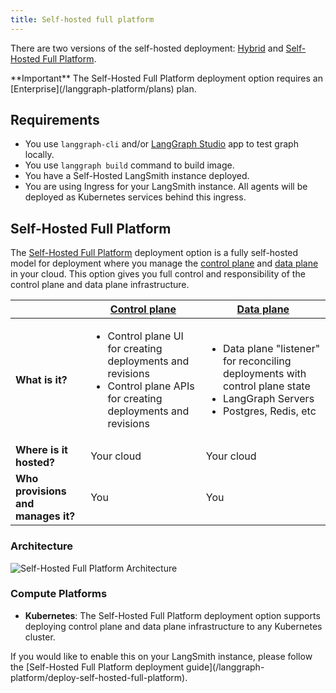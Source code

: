 ```yaml
---
title: Self-hosted full platform
---
```

There are two versions of the self-hosted deployment: [Hybrid](/langgraph-platform/deployment-options#hybrid) and [Self-Hosted Full Platform](/langgraph-platform/deployment-options#self-hosted-full-platform).

<Info>
  **Important**
  The Self-Hosted Full Platform deployment option requires an [Enterprise](/langgraph-platform/plans) plan.
</Info>

## Requirements

* You use `langgraph-cli` and/or [LangGraph Studio](/langgraph-platform/langgraph-studio) app to test graph locally.
* You use `langgraph build` command to build image.
* You have a Self-Hosted LangSmith instance deployed.
* You are using Ingress for your LangSmith instance. All agents will be deployed as Kubernetes services behind this ingress.

## Self-Hosted Full Platform

The [Self-Hosted Full Platform](/langgraph-platform/self-hosted-full-platform) deployment option is a fully self-hosted model for deployment where you manage the [control plane](/langgraph-platform/control-plane) and [data plane](/langgraph-platform/data-plane) in your cloud. This option gives you full control and responsibility of the control plane and data plane infrastructure.

|                   | [Control plane](/langgraph-platform/control-plane) | [Data plane](/langgraph-platform/data-plane) |
|-------------------|-------------------|------------|
| **What is it?** | <ul><li>Control plane UI for creating deployments and revisions</li><li>Control plane APIs for creating deployments and revisions</li></ul> | <ul><li>Data plane "listener" for reconciling deployments with control plane state</li><li>LangGraph Servers</li><li>Postgres, Redis, etc</li></ul> |
| **Where is it hosted?** | Your cloud | Your cloud |
| **Who provisions and manages it?** | You | You |

### Architecture

![Self-Hosted Full Platform Architecture](/langgraph-platform/images/self-hosted-full-platform-architecture.png)

### Compute Platforms

* **Kubernetes**: The Self-Hosted Full Platform deployment option supports deploying control plane and data plane infrastructure to any Kubernetes cluster.

<Tip>
  If you would like to enable this on your LangSmith instance, please follow the [Self-Hosted Full Platform deployment guide](/langgraph-platform/deploy-self-hosted-full-platform).
</Tip>
